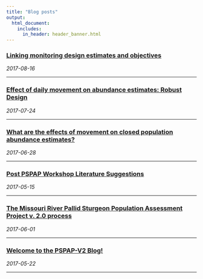 ```yaml
---
title: "Blog posts"
output: 
  html_document:
    includes:
      in_header: header_banner.html 
---
```

<!---
rmarkdown::render_site("posts.Rmd")# build website


--->

<h3><a href="2017-08-16-valuing-objectives.html">
    Linking monitoring design estimates and objectives</a></h3>
<span><i class="fa fa-calendar"></i> _2017-08-16_</span>
<hr>

<h3><a href="2017-07-24-RD-and-closure.html">
    Effect of daily movement on abundance estimates: Robust Design</a></h3>
<span><i class="fa fa-calendar"></i> _2017-07-24_</span>
<hr>

<h3><a href="2017-06-28-M0-and-closure.html">
    What are the effects of movement on closed population abundance estimates?</a></h3>
<span><i class="fa fa-calendar"></i> _2017-06-28_</span>
<hr>

<h3><a href="2017-05-15-Post-Workshop-Literature.html">
    Post PSPAP Workshop Literature Suggestions</a></h3>
<span><i class="fa fa-calendar"></i> _2017-05-15_</span>
<hr>

<h3><a href="2017-06-01-PSPAP-V2-Process.html">
    The Missouri River Pallid Sturgeon Population Assessment Project v. 2.0 process</a></h3>
<span><i class="fa fa-calendar"></i> _2017-06-01_</span>
<hr>

<h3><a href="2017-05-22-Hello-World.html">
    Welcome to the PSPAP-V2 Blog!</a></h3>
<span><i class="fa fa-calendar"></i> _2017-05-22_</span>
<hr>
